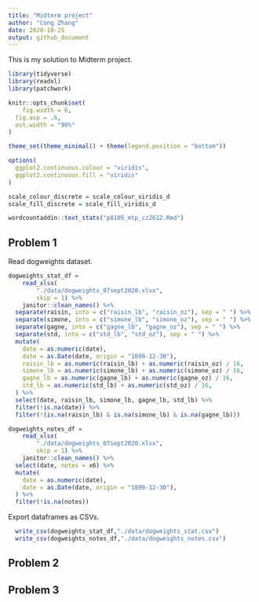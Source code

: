 ```yaml
---
title: "Midterm project"
author: "Cong Zhang"
date: 2020-10-25
output: github_document
---
```


This is my solution to Midterm project.

```r
library(tidyverse)
library(readxl)
library(patchwork)

knitr::opts_chunk$set(
	fig.width = 6, 
  fig.asp = .6,
  out.width = "90%"
)

theme_set(theme_minimal() + theme(legend.position = "bottom"))

options(
  ggplot2.continuous.colour = "viridis",
  ggplot2.continuous.fill = "viridis"
)

scale_colour_discrete = scale_colour_viridis_d
scale_fill_discrete = scale_fill_viridis_d
```

```r
wordcountaddin::text_stats("p8105_mtp_cz2612.Rmd")
```

## Problem 1

Read dogweights dataset. 

```r
dogweights_stat_df = 
	read_xlsx(
		"./data/dogweights_07sept2020.xlsx",
		skip = 1) %>% 
	janitor::clean_names() %>%
  separate(raisin, into = c("raisin_lb", "raisin_oz"), sep = " ") %>% 
  separate(simone, into = c("simone_lb", "simone_oz"), sep = " ") %>% 
  separate(gagne, into = c("gagne_lb", "gagne_oz"), sep = " ") %>% 
  separate(std, into = c("std_lb", "std_oz"), sep = " ") %>%  
  mutate(
    date = as.numeric(date),
    date = as.Date(date, origin = "1899-12-30"),
    raisin_lb = as.numeric(raisin_lb) + as.numeric(raisin_oz) / 16,
    simone_lb = as.numeric(simone_lb) + as.numeric(simone_oz) / 16,
    gagne_lb = as.numeric(gagne_lb) + as.numeric(gagne_oz) / 16,
    std_lb = as.numeric(std_lb) + as.numeric(std_oz) / 16,
  ) %>% 
  select(date, raisin_lb, simone_lb, gagne_lb, std_lb) %>% 
  filter(!is.na(date)) %>% 
  filter(!(is.na(raisin_lb) & is.na(simone_lb) & is.na(gagne_lb)))
```


```r
dogweights_notes_df = 
	read_xlsx(
		"./data/dogweights_07sept2020.xlsx",
		skip = 1) %>% 
	janitor::clean_names() %>%
  select(date, notes = x6) %>% 
  mutate(
    date = as.numeric(date),
    date = as.Date(date, origin = "1899-12-30"),
  ) %>% 
  filter(!is.na(notes))
```


Export dataframes as CSVs.
```r
  write_csv(dogweights_stat_df,"./data/dogweights_stat.csv")
  write_csv(dogweights_notes_df,"./data/dogweights_notes.csv")
```



## Problem 2



## Problem 3


